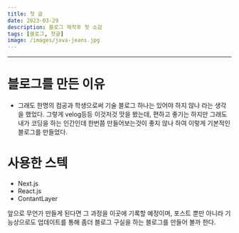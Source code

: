 ```yaml
---
title: 첫 글
date: 2023-03-29
description: 블로그 제작후 첫 소감
tags: [블로그, 첫글]
image: /images/java-jeans.jpg
---
```


---

# 블로그를 만든 이유

- 그래도 한명의 컴공과 학생으로써 기술 블로그 하나는 있어야 하지 않나 라는 생각을 했었다.
  그렇게 velog등등 이것저것 맛을 봤는데, 편하고 좋기는 하지만 그래도 내가 코딩을 하는 인간인데 한번쯤 만들어보는것이 좋지 않나 하여 이렇게 기본적인 블로그를 만들었다.

# 사용한 스텍

- Next.js
- React.js
- ContantLayer

앞으로 무언가 만들게 된다면 그 과정을 이곳에 기록할 예정이며, 포스트 뿐만 아니라 기능상으로도 업데이트를 통해 좀더 블로그 구실을 하는 블로그를 만들어 볼까 한다.
